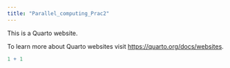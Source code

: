 ```yaml
---
title: "Parallel_computing_Prac2"
---
```


This is a Quarto website.

To learn more about Quarto websites visit <https://quarto.org/docs/websites>.

```r
1 + 1
```
